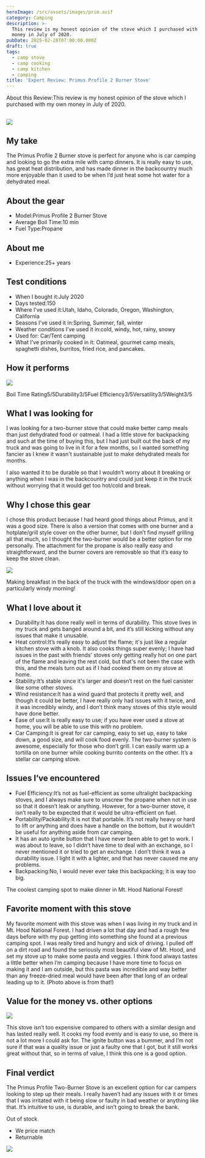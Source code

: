 ```yaml
---
heroImage: /src/assets/images/prim.avif
category: Camping
description: >-
  This review is my honest opinion of the stove which I purchased with my own
  money in July of 2020.
pubDate: 2025-02-28T07:00:00.000Z
draft: true
tags:
  - camp stove
  - camp cooking
  - camp kitchen
  - camping
title: 'Expert Review: Primus Profile 2 Burner Stove'
---
```


About this Review\:This review is my honest opinion of the stove which I purchased with my own money in July of 2020.

## ![](/uploads/primus/prim34.avif)

## My take

The Primus Profile 2 Burner stove is perfect for anyone who is car camping and looking to go the extra mile with camp dinners. It is really easy to use, has great heat distribution, and has made dinner in the backcountry much more enjoyable than it used to be when I’d just heat some hot water for a dehydrated meal.

## About the gear

- Model\:Primus Profile 2 Burner Stove
- Average Boil Time:10 min
- Fuel Type\:Propane

## About me

- Experience:25+ years

## Test conditions

- When I bought it\:July 2020
- Days tested:150
- Where I’ve used it\:Utah, Idaho, Colorado, Oregon, Washington, California
- Seasons I’ve used it in\:Spring, Summer, fall, winter
- Weather conditions I’ve used it in\:cold, windy, hot, rainy, snowy
- Used for: Car/Tent camping
- What I’ve primarily cooked in it: Oatmeal, gourmet camp meals, spaghetti dishes, burritos, fried rice, and pancakes.

## How it performs

![](</uploads/primus/Screenshot 2025-02-28 at 11.55.59 AM.png>)

Boil Time Rating5/5Durability3/5Fuel Efficiency3/5Versatility3/5Weight3/5

## What I was looking for

I was looking for a two-burner stove that could make better camp meals than just dehydrated food or oatmeal. I had a little stove for backpacking and such at the time of buying this, but I had just built out the back of my truck and was going to live in it for a few months, so I wanted something fancier as I knew it wasn't sustainable just to make dehydrated meals for months.

I also wanted it to be durable so that I wouldn’t worry about it breaking or anything when I was in the backcountry and could just keep it in the truck without worrying that it would get too hot/cold and break.

## Why I chose this gear

I chose this product because I had heard good things about Primus, and it was a good size. There is also a version that comes with one burner and a hotplate/grill style cover on the other burner, but I don’t find myself grilling all that much, so I thought the two-burner would be a better option for me personally. The attachment for the propane is also really easy and straightforward, and the burner covers are removable so that it’s easy to keep the stove clean.

![](/uploads/primus/prim3.avif)

Making breakfast in the back of the truck with the windows/door open on a particularly windy morning!

## What I love about it

- Durability\:It has done really well in terms of durability. This stove lives in my truck and gets banged around a bit, and it’s still kicking without any issues that make it unusable.
- Heat control\:It’s really easy to adjust the flame; it's just like a regular kitchen stove with a knob. It also cooks things super evenly; I have had issues in the past with friends' stoves only getting really hot on one part of the flame and leaving the rest cold, but that's not been the case with this, and the meals turn out as if I had cooked them on my stove at home.
- Stability\:It’s stable since it's larger and doesn’t rest on the fuel canister like some other stoves.
- Wind resistance\:It has a wind guard that protects it pretty well, and though it could be better, I have really only had issues with it twice, and it was incredibly windy, and I don’t think many stoves of this style would have done better.
- Ease of use\:It is really easy to use; if you have ever used a stove at home, you will be able to use this with no problem.
- Car Camping\:It is great for car camping, easy to set up, easy to take down, a good size, and will cook food evenly. The two-burner system is awesome, especially for those who don’t grill. I can easily warm up a tortilla on one burner while cooking burrito contents on the other. It’s a stellar car camping stove.

## Issues I’ve encountered

- Fuel Efficiency\:It’s not as fuel-efficient as some ultralight backpacking stoves, and I always make sure to unscrew the propane when not in use so that it doesn’t leak or anything. However, for a two-burner stove, it isn’t really to be expected that it would be ultra-efficient on fuel.
- Portability/Packability\:It is not that portable. It’s not really heavy or hard to lift or anything and does have a handle on the bottom, but it wouldn’t be useful for anything aside from car camping.
- It has an auto ignite button that I have never been able to get to work. I was about to leave, so I didn’t have time to deal with an exchange, so I never mentioned it or tried to get an exchange. I don’t think it was a durability issue. I light it with a lighter, and that has never caused me any problems.
- Backpacking\:No, I would never ever take this backpacking; it is way too big.

The coolest camping spot to make dinner in Mt. Hood National Forest!

## Favorite moment with this stove

My favorite moment with this stove was when I was living in my truck and in Mt. Hood National Forest. I had driven a lot that day and had a rough few days before with my pup getting into something she found at a previous camping spot. I was really tired and hungry and sick of driving. I pulled off on a dirt road and found the seriously most beautiful view of Mt. Hood, and set my stove up to make some pasta and veggies. I think food always tastes a little better when I’m camping because I have more time to focus on making it and I am outside, but this pasta was incredible and way better than any freeze-dried meal would have been after that long of an ordeal leading up to it. (Photo above is from that!)

## Value for the money vs. other options

![](/uploads/primus/prim1.avif)

This stove isn’t too expensive compared to others with a similar design and has lasted really well. It cooks my food evenly and is easy to use, so there is not a lot more I could ask for. The ignite button was a bummer, and I’m not sure if that was a quality issue or just a faulty one that I got, but it still works great without that, so in terms of value, I think this one is a good option.

## Final verdict

The Primus Profile Two-Burner Stove is an excellent option for car campers looking to step up their meals. I really haven’t had any issues with it or times that I was irritated with it being slow or faulty in bad weather or anything like that. It’s intuitive to use, is durable, and isn’t going to break the bank.

Out of stock

- We price match
- Returnable

![](</uploads/primus/Screenshot 2025-02-28 at 11.55.59 AM.png>)
